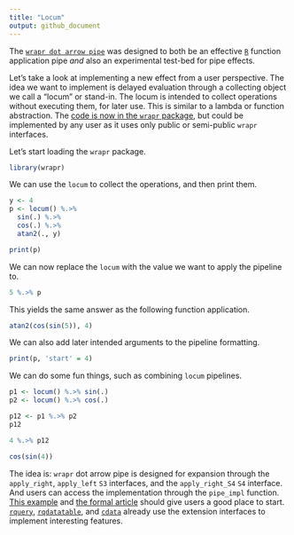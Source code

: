 ```yaml
---
title: "Locum"
output: github_document
---
```


The [`wrapr dot arrow pipe`](https://journal.r-project.org/archive/2018/RJ-2018-042/index.html) was designed
to both be an effective [`R`](https://www.r-project.org) function application pipe *and* also an experimental test-bed for
pipe effects.

Let's take a look at implementing a new effect from a user perspective.  The idea we want to implement is delayed evaluation through a 
collecting object we call a "locum" or stand-in.  The locum is intended to collect operations without executing them, for later use.  This is similar to a lambda or function abstraction.  The [code is now in the `wrapr` package](https://github.com/WinVector/wrapr/blob/master/R/locum.R), but could be implemented by any user as it uses only public or semi-public `wrapr` interfaces.

Let's start loading the `wrapr` package.

```r
library(wrapr)
```


We can use the `locum` to collect the operations, and then print them.

```r
y <- 4
p <- locum() %.>% 
  sin(.) %.>% 
  cos(.) %.>% 
  atan2(., y)

print(p)
```

We can now replace the `locum` with the value we want to apply the pipeline to.

```r
5 %.>% p
```

This yields the same answer as the following function application.

```r
atan2(cos(sin(5)), 4)
```

We can also add later intended arguments to the pipeline formatting.

```r
print(p, 'start' = 4)
```

We can do some fun things, such as combining `locum` pipelines.

```r
p1 <- locum() %.>% sin(.)
p2 <- locum() %.>% cos(.)

p12 <- p1 %.>% p2
p12
```

```r
4 %.>% p12
```

```r
cos(sin(4))
```



The idea is: `wrapr` dot arrow pipe is designed for expansion through the `apply_right`, `apply_left` `S3` interfaces, and the `apply_right_S4` `S4` interface.  And users can access the implementation through the `pipe_impl` function. [This example](https://github.com/WinVector/wrapr/blob/master/Examples/Locum/Locum.md) and [the formal article](https://journal.r-project.org/archive/2018/RJ-2018-042/index.html) should give users a good place to start. [`rquery`](https://github.com/WinVector/rquery), [`rqdatatable`](https://github.com/WinVector/rqdatatable), and [`cdata`](https://github.com/WinVector/cdata) already use the extension interfaces to implement interesting features.


